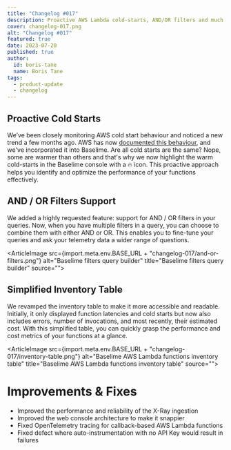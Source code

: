 ```yaml
---
title: "Changelog #017"
description: Proactive AWS Lambda cold-starts, AND/OR filters and much more... 
cover: changelog-017.png
alt: "Changelog #017"
featured: true
date: 2023-07-20
published: true
author:
  id: boris-tane
  name: Boris Tane
tags: 
  - product-update
  - changelog
---
```


## Proactive Cold Starts

We’ve been closely monitoring AWS cold start behaviour and noticed a new trend a few months ago. AWS has now [documented this behaviour](https://docs.aws.amazon.com/lambda/latest/dg/troubleshooting-invocation.html#troubleshooting-invocation-initialization-gap), and we've incorporated it into Baselime. Are all cold starts are the same? Nope, some are warmer than others and that's why we now highlight the warm cold-starts in the Baselime console with a 🔥 icon. This proactive approach helps you identify and optimize the performance of your functions effectively.

## AND / OR Filters Support

We added a highly requested feature: support for AND / OR filters in your queries. Now, when you have multiple filters in a query, you can choose to combine them with either AND or OR. This enables you to fine-tune your queries and ask your telemetry data a wider range of questions.

<ArticleImage   src={import.meta.env.BASE_URL + "changelog-017/and-or-filters.png"}  alt="Baselime filters query builder" title="Baselime filters query builder" source="">
</ArticleImage>

## Simplified Inventory Table

We revamped the inventory table to make it more accessible and readable. Initially, it only displayed function latencies and cold starts but now also includes errors, number of invocations, and most recently, their estimated cost. With this simplified table, you can quickly grasp the performance and cost metrics of your functions at a glance.

<ArticleImage   src={import.meta.env.BASE_URL + "changelog-017/inventory-table.png"}  alt="Baselime AWS Lambda functions inventory table" title="Baselime AWS Lambda functions inventory table" source="">
</ArticleImage>

# Improvements & Fixes

- Improved the performance and reliability of the X-Ray ingestion
- Improved the web console architecture to make it snappier
- Fixed OpenTelemetry tracing for callback-based AWS Lambda functions
- Fixed defect where auto-instrumentation with no API Key would result in failures
